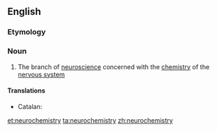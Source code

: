 ==English==
{{wikipedia}}

===Etymology===
{{prefix|neuro|chemistry}}

===Noun===
{{en-noun|-|neurochemistries}}

# {{biochemistry}} The branch of [[neuroscience]] concerned with the [[chemistry]] of the [[nervous system]]

====Translations====
{{trans-top|branch of neuroscience}}
* Catalan: {{t|ca|neuroquímica|f}}
{{trans-mid}}
{{trans-bottom}}

[[et:neurochemistry]]
[[ta:neurochemistry]]
[[zh:neurochemistry]]